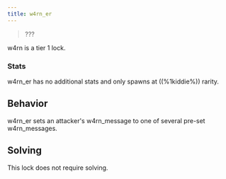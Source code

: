 ```yaml
---
title: w4rn_er
---
```


> ???

w4rn is a tier 1 lock.

### Stats

w4rn_er has no additional stats and only spawns at ((%1kiddie%)) rarity.

## Behavior

w4rn_er sets an attacker's w4rn_message to one of several pre-set w4rn_messages.

## Solving

This lock does not require solving.
